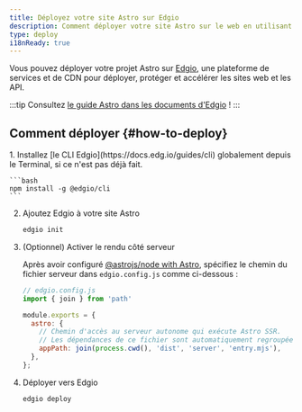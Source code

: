 ```yaml
---
title: Déployez votre site Astro sur Edgio
description: Comment déployer votre site Astro sur le web en utilisant Edgio.
type: deploy
i18nReady: true
---
```


Vous pouvez déployer votre projet Astro sur [Edgio](https://www.edg.io/), une plateforme de services et de CDN pour déployer, protéger et accélérer les sites web et les API.

:::tip
Consultez [le guide Astro dans les documents d'Edgio](https://docs.edg.io/guides/astro) !
:::

## Comment déployer \{#how-to-deploy\}

<Steps>
1. Installez [le CLI Edgio](https://docs.edg.io/guides/cli) globalement depuis le Terminal, si ce n'est pas déjà fait.

    ```bash
    npm install -g @edgio/cli
    ```

2. Ajoutez Edgio à votre site Astro

    ```bash
    edgio init
    ```

3. (Optionnel) Activer le rendu côté serveur

    Après avoir configuré [@astrojs/node with Astro](/fr/guides/integrations-guide/node/), spécifiez le chemin du fichier serveur dans `edgio.config.js` comme ci-dessous :

    ```js ins={2,5-9}
    // edgio.config.js
    import { join } from 'path'

    module.exports = {
      astro: {
        // Chemin d'accès au serveur autonome qui exécute Astro SSR.
        // Les dépendances de ce fichier sont automatiquement regroupées.
        appPath: join(process.cwd(), 'dist', 'server', 'entry.mjs'),
      },
    };
    ```

4. Déployer vers Edgio

    ```bash
    edgio deploy
    ```
</Steps>
